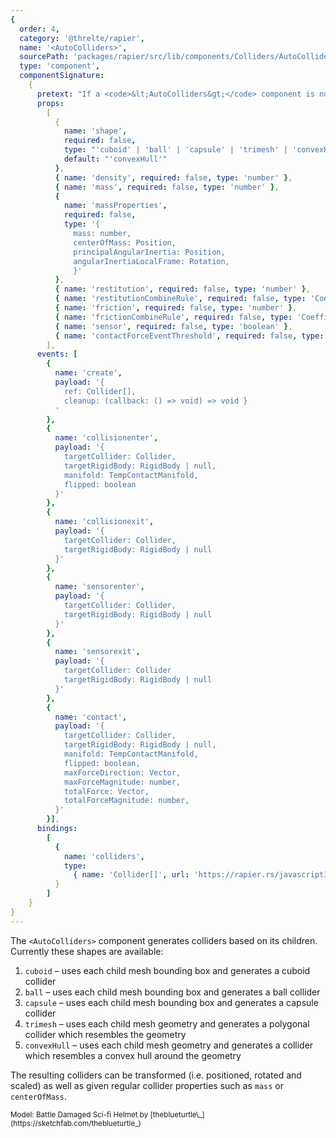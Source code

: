 ```yaml
---
{
  order: 4,
  category: '@threlte/rapier',
  name: '<AutoColliders>',
  sourcePath: 'packages/rapier/src/lib/components/Colliders/AutoColliders.svelte',
  type: 'component',
  componentSignature:
    {
      pretext: "If a <code>&lt;AutoColliders&gt;</code> component is not a child of a <code>&lt;RigidBody&gt;</code> component, the transform properties are reactive.<br /><br />If you don't provide any of the properties <code>density</code>, <code>mass</code> or <code>massProperties</code>, Rapier will figure that out for you.<br /><br />You can provide either a property <code>density</code>, <code>mass</code> <strong>or</strong> <code>massProperties</code>.",
      props:
        [
          {
            name: 'shape',
            required: false,
            type: "'cuboid' | 'ball' | 'capsule' | 'trimesh' | 'convexHull'",
            default: "'convexHull'"
          },
          { name: 'density', required: false, type: 'number' },
          { name: 'mass', required: false, type: 'number' },
          {
            name: 'massProperties',
            required: false,
            type: '{
              mass: number,
              centerOfMass: Position,
              principalAngularInertia: Position,
              angularInertiaLocalFrame: Rotation,
              }'
          },
          { name: 'restitution', required: false, type: 'number' },
          { name: 'restitutionCombineRule', required: false, type: 'CoefficientCombineRule' },
          { name: 'friction', required: false, type: 'number' },
          { name: 'frictionCombineRule', required: false, type: 'CoefficientCombineRule' },
          { name: 'sensor', required: false, type: 'boolean' },
          { name: 'contactForceEventThreshold', required: false, type: 'number' }
        ],
      events: [
        {
          name: 'create', 
          payload: '{
            ref: Collider[],
            cleanup: (callback: () => void) => void }
          '
        },
        {
          name: 'collisionenter',
          payload: '{
            targetCollider: Collider,
            targetRigidBody: RigidBody | null,
            manifold: TempContactManifold,
            flipped: boolean
          }'
        },
        {
          name: 'collisionexit',
          payload: '{
            targetCollider: Collider,
            targetRigidBody: RigidBody | null
          }'
        },
        {
          name: 'sensorenter',
          payload: '{
            targetCollider: Collider,
            targetRigidBody: RigidBody | null
          }'
        },
        {
          name: 'sensorexit',
          payload: '{
            targetCollider: Collider
            targetRigidBody: RigidBody | null
          }'
        },
        {
          name: 'contact',
          payload: '{
            targetCollider: Collider,
            targetRigidBody: RigidBody | null,
            manifold: TempContactManifold,
            flipped: boolean,
            maxForceDirection: Vector,
            maxForceMagnitude: number,
            totalForce: Vector,
            totalForceMagnitude: number,
          }'
        }],
      bindings:
        [
          {
            name: 'colliders',
            type:
              { name: 'Collider[]', url: 'https://rapier.rs/javascript3d/classes/Collider.html' }
          }
        ]
    }
}
---
```


The `<AutoColliders>` component generates colliders based on its children. Currently these shapes are available:

1. `cuboid` – uses each child mesh bounding box and generates a cuboid collider
2. `ball` – uses each child mesh bounding box and generates a ball collider
3. `capsule` – uses each child mesh bounding box and generates a capsule collider
4. `trimesh` – uses each child mesh geometry and generates a polygonal collider which resembles the geometry
5. `convexHull` – uses each child mesh geometry and generates a collider which resembles a convex hull around the geometry

The resulting colliders can be transformed (i.e. positioned, rotated and scaled) as well as given regular collider properties such as `mass` or `centerOfMass`.

<Example path="rapier/auto-colliders" />

<small>
  Model: Battle Damaged Sci-fi Helmet by [theblueturtle\_](https://sketchfab.com/theblueturtle_)
</small>
